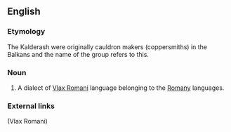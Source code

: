 {{wikipedia}}
==English==

===Etymology===
The Kalderash were originally cauldron makers (coppersmiths) in the Balkans and the name of the group  refers to this.

===Noun===
{{en-noun|-}}

# A dialect of [[Vlax Romani]] language belonging to the [[Romany]] languages.

===External links===
{{ethnologue|code=rmy}} (Vlax Romani)